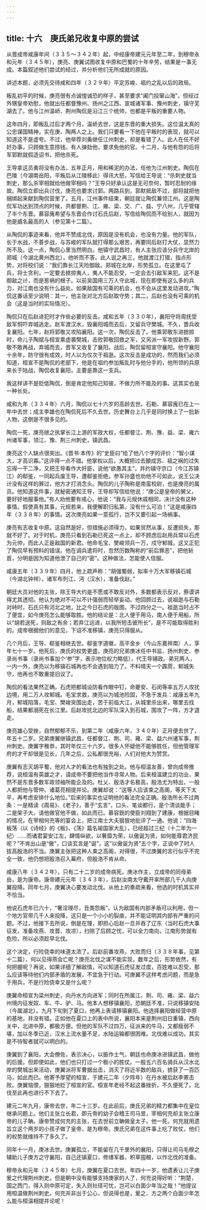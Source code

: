 ```yaml
---
---
---
```

title: 十六　庚氏弟兄收复中原的尝试
---



从晋成帝咸康年间（３３５～３４２年）起，中经康帝建元元年至二年，到穆帝永和元年（３４５年），庚亮、庚翼试图收复中原和巴蜀的十年辛劳，结果是一事无成。本篇叙述他们尝试的经过，并分析他们无所成就的原因。

讲述本题，必须先交待咸和四年（３２９年）平定苏峻、祖约之乱以后的政局。

叛乱初平的时候，庚亮很有点诚惶诚恐的样子，甚至要求“阖门投窜山海”，但经过外甥皇帝劝慰，他就出任都督豫州、扬州之江西、宣城诸军事、豫州刺史，镇守芜湖去了。他与江州温峤、荆州陶侃是沿江三个统帅，也都是平叛的重要人物。

这年四月，即叛乱过后才两个月，温峤去世，这是东晋的重大损失。这位温太真的公忠谋国精神，实在庚、陶两人之上。我们只要看一下他在平叛时的表现，就可以知道这不是虚夸。不过，他举荐刘夤继任江州刺史，却是看错了人。此人在任不好好办事，只顾做生意捞钱。有人弹劾他，要求免他的官。十二月，与他有怨的后将军郭默就假造诏书，把他杀死。

王导拿这员勇将没有办法，五年正月，用和稀泥的办法，任他为江州刺史。陶侃在巴陵（今湖南岳阳，平叛后从江陵移此）得讯大怒，写信给王导说：“杀刺史就当刺史，那么杀宰相就给他做宰相吗？”王导只好承认这是无可奈何，暂时忍耐的缘故。陶侃立即出兵讨伐，庚亮也要求讨郭。两路兵到，郭默抵敌不过，部将就把他捆绑起来献到陶侃营里了。五月，江州事件结束，朝廷就让陶侃兼领江州。这是陶侃军功达到顶点的时候，共都督荆、江、雍、梁、交、广、益、宁八州，几乎管辖了半个东晋。慕容廆希望与东晋合作讨石氏后赵，写信给陶侃而不给别人，就因为他是威名最高的人（参见第十二篇）。

从陶侃的事迹来看，他并不赞成北伐，原因是没有机会，也没有力量。他的军队，长于水战，不善步战，与苏峻的军队就打得那么艰苦，再要同后赵打大仗，显然力所不及。这一点，陶侃心里当然明白。他镇守武昌时，有人主张应该分兵守北岸的郑城（今湖北黄州西北），他听而不答。此人说之再三，他就渡江打猎，指点形势，对将校们说：“我们靠长江天险御敌。郑城在北岸，形势孤立。在这里屯了兵，将士贪利，一定要去掳掠夷人，夷人不能忍受，一定会去引敌军来犯。这不是御敌之计，而是惹祸的根子。以前吴国用三万人守此城，现在即使有这么多的兵力，对江南也没有什么益处。如果敌国有可乘的机会，也不会从这里发动进攻。”陶侃这番话至少说明：其一，他主张对北方后赵取守势；其二，后赵也没有可乘的机会（这是当时的实际情况）。

陶侃只在后赵进犯时才作些必要的反击。咸和五年（３３０年），襄阳守将周抚受敌军恫吓弃城逃走。赵军渡汉水，毁襄阳城而去后，又留兵守樊城。不久，晋兵收复襄阳。七年，赵将郭敬又攻陷襄阳。这一次，陶侃反击了。他乘郭敬东进掳掠时，命儿子陶斌与桓宣乘虚袭樊城，击败郭敬回救之军，又另派一军攻拔新野。郭敬不敢再战，弃城而去，晋军又收复了襄阳。战后，陶侃留桓宣守襄阳。他守襄阳十余年，防守很有成效，时人以为仅次于祖逖。这次反击是成功的，然而我们必须知道，桓宣不是陶侃的老部下，他是在祖约参加叛乱时与他分手的，他所领的兵原来长于陆战，陶侃收复襄阳，主要是靠这一支兵。

我这样讲不是贬低陶侃，倒是肯定他知己知彼，不做力所不能及的事。这其实也是一种长处。

咸和九年（３３４年）六月，陶侃以七十六岁的高龄去世。石勒、慕容廆已在上一年中去世；成主李雄也在陶侃死后不久去世。历史舞台上几乎是同时换上了一批新人物，这倒是不很多见的。

陶侃一死，庚亮继之执掌长江上游的军政大权，任都督江、荆、豫、益、梁、雍六州诸军事，领江、豫、荆三州刺史，镇武昌。

庚亮这个人缺点很突出。《晋书·本传》的“史臣曰”给了他八个字的评价：“智小谋大，才高识寡。”这评得一点不错。他掌权以后，大概把过去酿成苏、祖之祸的过失忘得一干二净，又把王导看作大奸臣，说他“欲愚其主”，并约镇守京口（今江苏镇江）的郗鉴，一同起兵废王导，遭郗鉴拒绝。参军孙盛也劝他不可如此，说王公决计没有这样的罪过，他方才打消念头。陶侃的儿子陶称是南蛮校尉，也是庚亮的属员。他知道这件事，就秘密通知王导，王导却写信给他说：“庚公是皇帝的舅父，要好好地服事他。”有人劝他要有戒心，他说：“我与元规休戚相同，决计没有这种事情。假使真有其事，元规若来，我便解职归私第，没有什么可泊！”这是咸康四年（３３８年）的事情。这次庚亮如果一意孤行，岂不又要引起一场祸事。

庚亮有志收复中原。这自然是好，但措施必须得力，如果贸然从事，反遭损失，那就不好了。对于时机，庚亮只看到石勒已死这一点上，却不顾虑后赵用兵常以石虎为元帅，而此人正是敌国的新君。他命毛宝、樊峻领兵一万，戍守邾城，这又正犯了陶侃早有预料的错误。他在调兵遣将时，忽然历数陶称的“前后罪恶”，把他斩首，分明是因为知道他泄了自己的“密”。这种做法，怎能使人信服。

咸康五年（３３９年）四月，他上疏声称：“胡强蜀弱，拟率十万大军移镇石城（今湖北钟祥），诸军布列江、沔（汉水），准备伐赵。”

朝廷大员对他的主张，除王导大约是不愿或不敢反对外，多数都表示反对，蔡谟讲得尤其透彻。他认为绝对不可以不计强弱而轻举妄动。他回顾过去，说祖逖与石勒对峙时，石氏只有河北之地，比之今日石虎的版图，不过四分之一。祖逖当时占不了便宜，如今庚亮怎么能够取胜。他的结论是：北人便于用马，南人便于用船，所以“胡若送死，则敌之有余；若弃江远进，以我所短击彼所长”，是不可能取得胜利的。成帝根据他们的意见，下诏不准移镇，庚亮只得服从。

几个月后，王导、郗鉴相继去世。郗鉴字道徽，高平金乡（今山东嘉祥南）人，享年七十一岁。他死后，庚氏的权势更盛。庚亮的兄弟庚冰任中书监、扬州刺史、参录尚书事（录尚书事加个‘参”字，表示地位权力略低），代王导辅政。弟兄两人，一内一外，庚亮以为移镇石城再也不会遇到阻力了。不料晴天一个霹雳，邾城失守，他再也不敢重提旧议了。

陶侃的看法果然正确。石虎把都城设防看作眼中钉，命夔安、石闵等率五万人攻扰边境，用二万人攻邾城。毛宝求救，庚亮以为城池险固，不急于发兵：咸康五年九月，邾城陷落，毛宝、樊峻突围出走，苦于前临大江，从城里杀出来，哪里去找船，结果都溺死在长江里。后赵攻扰北边的军队深入到石城，围攻了一阵，方才退走。

庚亮雄心受挫，自然郁郁不乐，到第二年（咸康六年，３４０年）正月便去世了，年五十二岁。兄弟庚翼继镇武昌，任都督江、荆、司、雍、梁、益六州诸军事，荆州刺史。庚翼字稚恭，其时年仅三十六岁。很多人怀疑他不能够胜任，但他管理军府的才干却很是见长，几年之后，公私都很充裕，人们对他大为赞赏。

庚翼有志灭胡平蜀，他对人才的看法也有独到之处。他与桓温友善，曾向成帝推荐，说桓温有英雄之才，请成帝不要把他当作寻常人物。后来桓温建立的功业，果然不是东晋多数军政领袖所能企及的。杜乂、殷浩才名极高，殷浩尤为特出，一般人都把他与管仲、诸葛亮相提并论。庚翼却说：“这等人应该束之高阁，等天下太平，再考虑安排什么地位。”后来的事实也证明他的看法完全正确。殷浩所长不过两条：一是精读《周易》、《老子》，善于“玄言”，口头、笔谈都行，是个清谈能手；二是架子大，请他做官他不做，如此而已。慕容皝的使臣刘翔到了建康，根据目睹的情况，在宰相何充等的宴会上，把江南士大夫狠狠地批评了一通。他说：“四海板荡（以《诗经》的《板》、《荡》篇名喻国家大乱），已经超过三纪（十二年为一纪）……而诸君宴安江左，肆情纵欲，以奢靡为荣，以傲诞为贤，如何能尊君济民呢？”不肯出山是“傲”，口谈玄言是“诞”，这“以傲诞为贤”五个字，正说中了时人拔高殷浩的不当。庚翼主张把这种人束之高阁，对得很，不过庚翼的言行似乎不完全一致，他仍想把殷浩召入幕府，但殷浩不肯从命。

咸康八年（３４２年），只有二十二岁的成帝病死。庚冰作主，立成帝的同母弟岳，是为康帝。康帝建元元年（３４３年），后赵汝南太守戴开率所部几千人向庚翼投降。同年七月，庚翼决心要发动北伐。从他上的奏疏来看，他选的时机其实并不恰当。

他说石虎年已六十，“奢淫理尽，丑类怨叛”，认为敌国有内部矛盾可以利用，但一个地方官带几千人来投降，这只是一个小小的裂痕，并不能证明其内部有严重的问题。不过，他接下去所说，倒是在理，即担心后赵一旦并吞了辽东（当时石虎大事征发，准备攻燕、攻晋、攻凉），扫除了后顾之忧，可以全力南向，江南形势就有危险，所以必须趁早北伐。

这个决定，行险侥幸的味道太浓了。后赵前番攻燕，大败而归（３３８年事，见第十二篇），何以见得燕会亡呢？庚亮北伐之谋不能实现，数年之后，形势依然，有何把握呢？再说，如果详细了解敌情，可以知道石虎征发过度，百姓难以忍受，那么应该等待他们内部矛盾的发展，不宜急于行动。可庚翼不这样考虑问题，而是急于用兵，不是行险侥幸又是什么呢？

庚翼命桓宣为梁州刺史，向丹水方向进军；同时在所属江、荆、司、雍、梁、益六州境内征发奴、车、牛、驴、马。他本人想移镇襄阳，恐朝廷不准，只说移镇安陆（今属湖北）。九月下旬到了夏口，他再上表请移镇襄阳。他选择襄阳做经营中原的基地，并没有错。正如他在夏口上的表中所说，襄阳本来是荆州旧日重镇，西向关中，北进中原，都极方便。但他的军队不过四万，征派来的牛马，又都瘦弱不堪，加以冬季已近，汉水上流水量不足，水陆运输都很困难。北伐难以成功，其实是不待智者就可以明白的。

庚翼到了襄阳，大会僚佐，表示决心，以振作士气，朝廷也命庚冰进镇武昌，做他的后援。但即使如此，他们也只打过一个极小的胜仗。一股五六百名骑兵从汉水北岸的樊城出来活动，庚翼派将军曹据出击，消灭了将近半数的敌兵，掳获了一百匹马，如此而已。他寄予厚望的桓宣，于建元二年（夕阵年）在丹水被后赵李罴击败。庚翼恼恨，狠狠地贬了桓宣的官。桓宣年老经不起这番挫折，不久便死了。北伐至此再也进行不下去了。

建元二年九月，康帝去世，年二十三岁。在此前后，庚氏兄弟的精力都集中在皇位继承问题上。他们主张立长君，即元帝的幼子会稽王司马昱，宰相何充却主张立康帝的儿子聃。康帝赞成何充的主张，在去世前立聃做皇太子。他一死，何充就用遗旨立这个两岁的小孩子做了皇帝，是为穆帝。庚氏兄弟在这件事上吃了败仗，他们的权势就维持不了多久了。

同年十一月，庚冰去世。庚翼孤立，不能留在几千里外的襄阳，只得让司马毛穆之辅助儿子庚方之守襄阳，自己还镇夏口，修缮军器，积草囤粮，以作北伐的准备。

穆帝永和元年（３４５年）七月，庚翼在夏口去世。年四十一岁。他遗表让儿子庚爰之代理荆州刺史。但是朝中没有能够支持庚家的人了，何充说得好听：“荆楚，国之西门，得入则中原可定，失入则社径可忧，岂可以白面少年当之哉！”他提议用桓温做荆州刺史。何充并非出于公心，但说得也是，爰之、方之两个白面少年怎么能与桓温相提并论呢！